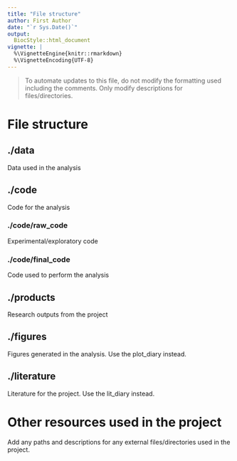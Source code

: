 ```yaml
---
title: "File structure"
author: First Author
date: "`r Sys.Date()`"
output:
  BiocStyle::html_document
vignette: |
  %\VignetteEngine{knitr::rmarkdown}
  %\VignetteEncoding{UTF-8}
---
```


>To automate updates to this file, do not modify the formatting used including
the comments. Only modify descriptions for files/directories.

<!--Automatically generated--> 
# File structure {.tabset .tabset-fade .tabset-pills}
## ./data {.unnumbered}
Data used in the analysis
<!--@data:begin-->

<!--@data:end-->

## ./code {.unnumbered}
Code for the analysis
<!--@code:begin-->

<!--@code:end-->

### ./code/raw_code {.unnumbered}
Experimental/exploratory code
<!--@code/raw_code:begin-->

<!--@code/raw_code:end-->

### ./code/final_code {.unnumbered}
Code used to perform the analysis
<!--@code/final_code:begin-->

<!--@code/final_code:end-->

## ./products {.unnumbered}
Research outputs from the project
<!--@products:begin-->

<!--@products:end-->

## ./figures {.unnumbered}
Figures generated in the analysis. Use the plot_diary instead.
<!--@figures:begin-->

<!--@figures:end-->

## ./literature {.unnumbered}
Literature for the project. Use the lit_diary instead.
<!--@literature:begin-->

<!--@literature:end-->

<!--Manual editing--> 
# Other resources used in the project
Add any paths and descriptions for any external files/directories used in the
project.
